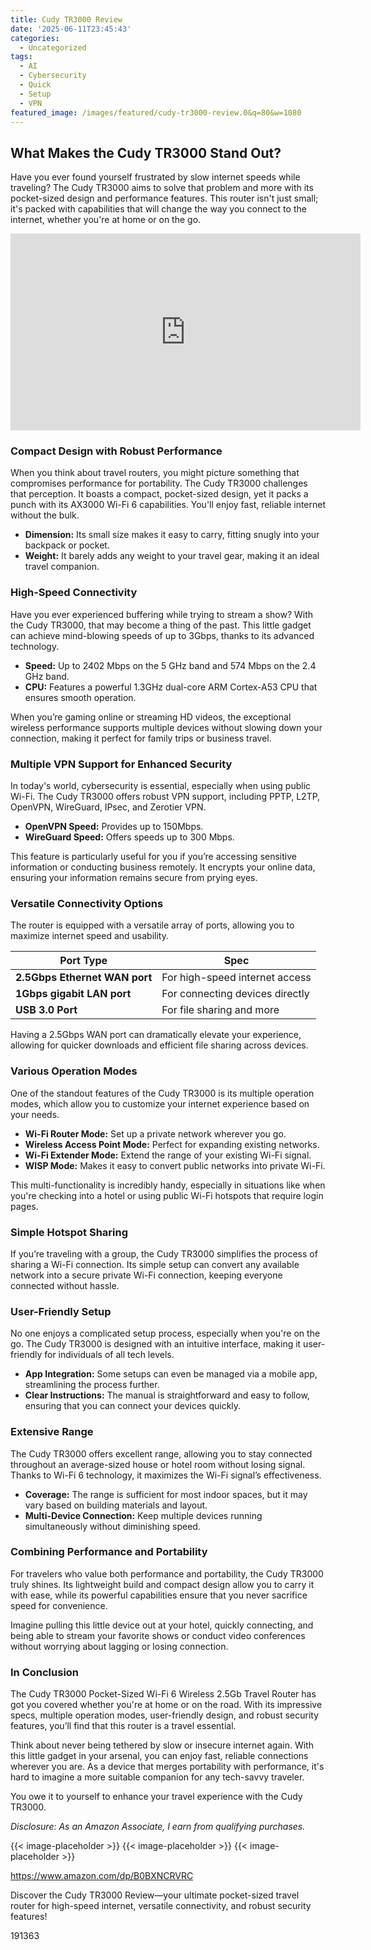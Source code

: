 ```yaml
---
title: Cudy TR3000 Review
date: '2025-06-11T23:45:43'
categories:
  - Uncategorized
tags:
  - AI
  - Cybersecurity
  - Quick
  - Setup
  - VPN
featured_image: /images/featured/cudy-tr3000-review.0&q=80&w=1080
---
```


<h2>What Makes the Cudy TR3000 Stand Out?</h2> <p>Have you ever found yourself frustrated by slow internet speeds while traveling? The Cudy TR3000 aims to solve that problem and more with its pocket-sized design and performance features. This router isn't just small; it's packed with capabilities that will change the way you connect to the internet, whether you're at home or on the go.</p> <iframe width="560" height="315" src="https://www.youtube.com/embed/oBAbjUZRks8" frameborder="0" allow="accelerometer; autoplay; encrypted-media; gyroscope; picture-in-picture" allowfullscreen></iframe> <br> <p><a rel="nofollow" target="_blank" title="Learn more about the Cudy TR3000 Pocket-Sized Wi-Fi 6 Wireless 2.5Gb Travel Router | WiFi Router | OpenVPN, Wireguard, Connect to Public Hotel Wi-Fi login Page, RV here." href="https://www.amazon.com/dp/B0BXNCRVRC?tag=8118903-20" style='text-decoration: none; box-shadow: none;'></a></p> <h3>Compact Design with Robust Performance</h3> <p>When you think about travel routers, you might picture something that compromises performance for portability. The Cudy TR3000 challenges that perception. It boasts a compact, pocket-sized design, yet it packs a punch with its AX3000 Wi-Fi 6 capabilities. You'll enjoy fast, reliable internet without the bulk.</p> <ul> <li> <strong>Dimension:</strong> Its small size makes it easy to carry, fitting snugly into your backpack or pocket.</li> <li> <strong>Weight:</strong> It barely adds any weight to your travel gear, making it an ideal travel companion.</li> </ul> <h3>High-Speed Connectivity</h3> <p>Have you ever experienced buffering while trying to stream a show? With the Cudy TR3000, that may become a thing of the past. This little gadget can achieve mind-blowing speeds of up to 3Gbps, thanks to its advanced technology.</p> <ul> <li> <strong>Speed:</strong> Up to 2402 Mbps on the 5 GHz band and 574 Mbps on the 2.4 GHz band.</li> <li> <strong>CPU:</strong> Features a powerful 1.3GHz dual-core ARM Cortex-A53 CPU that ensures smooth operation.</li> </ul> <p>When you’re gaming online or streaming HD videos, the exceptional wireless performance supports multiple devices without slowing down your connection, making it perfect for family trips or business travel.</p> <p><a rel="nofollow" target="_blank" title="Cudy TR3000 Pocket-Sized Wi-Fi 6 Wireless 2.5Gb Travel Router | WiFi Router | OpenVPN, Wireguard, Connect to Public Hotel Wi-Fi login Page, RV" href="https://www.amazon.com/dp/B0BXNCRVRC?tag=8118903-20" style='text-decoration: none; box-shadow: none;'></a></p> <p><a rel="nofollow" target="_blank" title="Discover more about the Cudy TR3000 Pocket-Sized Wi-Fi 6 Wireless 2.5Gb Travel Router | WiFi Router | OpenVPN, Wireguard, Connect to Public Hotel Wi-Fi login Page, RV." href="https://www.amazon.com/dp/B0BXNCRVRC?tag=8118903-20" style='text-decoration: none; box-shadow: none;'></a></p> <h3>Multiple VPN Support for Enhanced Security</h3> <p>In today's world, cybersecurity is essential, especially when using public Wi-Fi. The Cudy TR3000 offers robust VPN support, including PPTP, L2TP, OpenVPN, WireGuard, IPsec, and Zerotier VPN.</p> <ul> <li> <strong>OpenVPN Speed:</strong> Provides up to 150Mbps.</li> <li> <strong>WireGuard Speed:</strong> Offers speeds up to 300 Mbps.</li> </ul> <p>This feature is particularly useful for you if you’re accessing sensitive information or conducting business remotely. It encrypts your online data, ensuring your information remains secure from prying eyes.</p> <h3>Versatile Connectivity Options</h3> <p>The router is equipped with a versatile array of ports, allowing you to maximize internet speed and usability.</p> <table> <thead> <tr> <th>Port Type</th> <th>Spec</th> </tr> </thead> <tbody> <tr> <td><strong>2.5Gbps Ethernet WAN port</strong></td> <td>For high-speed internet access</td> </tr> <tr> <td><strong>1Gbps gigabit LAN port</strong></td> <td>For connecting devices directly</td> </tr> <tr> <td><strong>USB 3.0 Port</strong></td> <td>For file sharing and more</td> </tr> </tbody> </table> <p>Having a 2.5Gbps WAN port can dramatically elevate your experience, allowing for quicker downloads and efficient file sharing across devices.</p> <p><a rel="nofollow" target="_blank" title="Cudy TR3000 Pocket-Sized Wi-Fi 6 Wireless 2.5Gb Travel Router | WiFi Router | OpenVPN, Wireguard, Connect to Public Hotel Wi-Fi login Page, RV" href="https://www.amazon.com/dp/B0BXNCRVRC?tag=8118903-20" style='text-decoration: none; box-shadow: none;'></a></p> <h3>Various Operation Modes</h3> <p>One of the standout features of the Cudy TR3000 is its multiple operation modes, which allow you to customize your internet experience based on your needs.</p> <ul> <li> <strong>Wi-Fi Router Mode:</strong> Set up a private network wherever you go.</li> <li> <strong>Wireless Access Point Mode:</strong> Perfect for expanding existing networks.</li> <li> <strong>Wi-Fi Extender Mode:</strong> Extend the range of your existing Wi-Fi signal.</li> <li> <strong>WISP Mode:</strong> Makes it easy to convert public networks into private Wi-Fi.</li> </ul> <p>This multi-functionality is incredibly handy, especially in situations like when you're checking into a hotel or using public Wi-Fi hotspots that require login pages.</p> <h3>Simple Hotspot Sharing</h3> <p>If you’re traveling with a group, the Cudy TR3000 simplifies the process of sharing a Wi-Fi connection. Its simple setup can convert any available network into a secure private Wi-Fi connection, keeping everyone connected without hassle.</p> <p><a rel="nofollow" target="_blank" title="Cudy TR3000 Pocket-Sized Wi-Fi 6 Wireless 2.5Gb Travel Router | WiFi Router | OpenVPN, Wireguard, Connect to Public Hotel Wi-Fi login Page, RV" href="https://www.amazon.com/dp/B0BXNCRVRC?tag=8118903-20" style='text-decoration: none; box-shadow: none;'></a></p> <h3>User-Friendly Setup</h3> <p>No one enjoys a complicated setup process, especially when you're on the go. The Cudy TR3000 is designed with an intuitive interface, making it user-friendly for individuals of all tech levels.</p> <ul> <li> <strong>App Integration:</strong> Some setups can even be managed via a mobile app, streamlining the process further.</li> <li> <strong>Clear Instructions:</strong> The manual is straightforward and easy to follow, ensuring that you can connect your devices quickly.</li> </ul> <h3>Extensive Range</h3> <p>The Cudy TR3000 offers excellent range, allowing you to stay connected throughout an average-sized house or hotel room without losing signal. Thanks to Wi-Fi 6 technology, it maximizes the Wi-Fi signal’s effectiveness.</p> <ul> <li> <strong>Coverage:</strong> The range is sufficient for most indoor spaces, but it may vary based on building materials and layout.</li> <li> <strong>Multi-Device Connection:</strong> Keep multiple devices running simultaneously without diminishing speed.</li> </ul> <p><a rel="nofollow" target="_blank" title="Cudy TR3000 Pocket-Sized Wi-Fi 6 Wireless 2.5Gb Travel Router | WiFi Router | OpenVPN, Wireguard, Connect to Public Hotel Wi-Fi login Page, RV" href="https://www.amazon.com/dp/B0BXNCRVRC?tag=8118903-20" style='text-decoration: none; box-shadow: none;'></a></p> <h3>Combining Performance and Portability</h3> <p>For travelers who value both performance and portability, the Cudy TR3000 truly shines. Its lightweight build and compact design allow you to carry it with ease, while its powerful capabilities ensure that you never sacrifice speed for convenience.</p> <p>Imagine pulling this little device out at your hotel, quickly connecting, and being able to stream your favorite shows or conduct video conferences without worrying about lagging or losing connection.</p> <h3>In Conclusion</h3> <p>The Cudy TR3000 Pocket-Sized Wi-Fi 6 Wireless 2.5Gb Travel Router has got you covered whether you're at home or on the road. With its impressive specs, multiple operation modes, user-friendly design, and robust security features, you’ll find that this router is a travel essential.</p> <p>Think about never being tethered by slow or insecure internet again. With this little gadget in your arsenal, you can enjoy fast, reliable connections wherever you are. As a device that merges portability with performance, it's hard to imagine a more suitable companion for any tech-savvy traveler.</p> <p>You owe it to yourself to enhance your travel experience with the Cudy TR3000.</p> <p><a rel="nofollow" target="_blank" title="Get your own Cudy TR3000 Pocket-Sized Wi-Fi 6 Wireless 2.5Gb Travel Router | WiFi Router | OpenVPN, Wireguard, Connect to Public Hotel Wi-Fi login Page, RV today." href="https://www.amazon.com/dp/B0BXNCRVRC?tag=8118903-20" style='text-decoration: none; box-shadow: none;'></a></p> <p><i>Disclosure: As an Amazon Associate, I earn from qualifying purchases.</i></p>
{{< image-placeholder >}}
{{< image-placeholder >}}
{{< image-placeholder >}}




https://www.amazon.com/dp/B0BXNCRVRC

Discover the Cudy TR3000 Review—your ultimate pocket-sized travel router for high-speed internet, versatile connectivity, and robust security features!

191363
